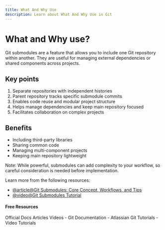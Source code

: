 ```yaml
---
title: What And Why Use
description: Learn about What And Why Use in Git
---
```

# What and Why use?

Git submodules are a feature that allows you to include one Git repository within another. They are useful for managing external dependencies or shared components across projects.

## Key points

1. Separate repositories with independent histories
2. Parent repository tracks specific submodule commits
3. Enables code reuse and modular project structure
4. Helps manage dependencies and keep main repository focused
5. Facilitates collaboration on complex projects

## Benefits

- Including third-party libraries
- Sharing common code
- Managing multi-component projects
- Keeping main repository lightweight

Note: While powerful, submodules can add complexity to your workflow, so careful consideration is needed before implementation.

Learn more from the following resources:

- [@article@Git Submodules: Core Concept, Workflows, and Tips](https://www.atlassian.com/git/tutorials/git-submodule)
- [@video@Git Submodules Tutorial](https://www.youtube.com/watch?v=gSlXo2iLBro)

#### Free Resources

<Tabs defaultValue="official">
<TabsList>
<TabsTrigger value="official">Official Docs</TabsTrigger>
<TabsTrigger value="article">Articles</TabsTrigger>
<TabsTrigger value="video">Videos</TabsTrigger>
</TabsList>

<TabsContent value="official">
<Note type="note" title="official">
- <Link href="https://git-scm.com/docs">Git Documentation</Link>
</Note>
</TabsContent>
<TabsContent value="article">
<Note type="note" title="article">
- <Link href="https://www.atlassian.com/git/tutorials">Atlassian Git Tutorials</Link>
</Note>
</TabsContent>
<TabsContent value="video">
<Note type="note" title="video">
- <Link href="https://www.youtube.com/results?search_query=git+what-and-why-use+tutorial">Video Tutorials</Link>
</Note>
</TabsContent>
</Tabs>
